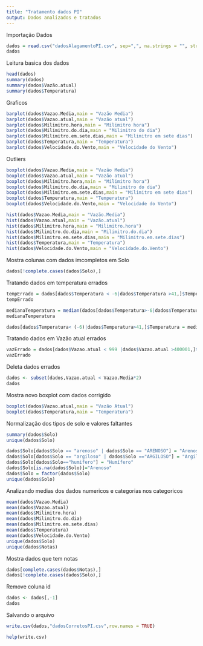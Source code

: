 ```yaml
---
title: "Tratamento dados PI"
output: Dados analizados e tratados
---
```

Importação Dados
```r
dados = read.csv("dadosAlagamentoPI.csv", sep=",", na.strings = "", stringsAsFactors = T)
dados
```

Leitura basica dos dados
```r
head(dados)
summary(dados)
summary(dados$Vazão.atual)
summary(dados$Temperatura)
```

Graficos
```r
barplot(dados$Vazao.Media,main = "Vazão Media")
barplot(dados$Vazao.atual,main = "Vazão atual")
barplot(dados$Milimitro.hora,main = "Milimitro hora")
barplot(dados$Milimitro.do.dia,main = "Milimitro do dia")
barplot(dados$Milimitro.em.sete.dias,main = "Milimitro em sete dias")
barplot(dados$Temperatura,main = "Temperatura")
barplot(dados$Velocidade.do.Vento,main = "Velocidade do Vento")
```

Outliers
```r
boxplot(dados$Vazao.Media,main = "Vazão Media")
boxplot(dados$Vazao.atual,main = "Vazão atual")
boxplot(dados$Milimitro.hora,main = "Milimitro hora")
boxplot(dados$Milimitro.do.dia,main = "Milimitro do dia")
boxplot(dados$Milimitro.em.sete.dias,main = "Milimitro em sete dias")
boxplot(dados$Temperatura,main = "Temperatura")
boxplot(dados$Velocidade.do.Vento,main = "Velocidade do Vento")
```

```r
hist(dados$Vazao.Media,main = "Vazão.Media")
hist(dados$Vazao.atual,main = "Vazão.atual")
hist(dados$Milimitro.hora,main = "Milimitro.hora")
hist(dados$Milimitro.do.dia,main = "Milimitro.do.dia")
hist(dados$Milimitro.em.sete.dias,main = "Milimitro.em.sete.dias")
hist(dados$Temperatura,main = "Temperatura")
hist(dados$Velocidade.do.Vento,main = "Velocidade.do.Vento")
```

Mostra colunas com dados imcompletos em Solo
```r
dados[!complete.cases(dados$Solo),]
```

Tratando dados em temperatura errados
```r
tempErrado = dados[dados$Temperatura < -6|dados$Temperatura >41,]$Temperatura
tempErrado
```
```r
medianaTemperatura = median(dados[dados$Temperatura>-6|dados$Temperatura<41,]$Temperatura)
medianaTemperatura
```
```r
dados[dados$Temperatura< (-6)|dados$Temperatura>41,]$Temperatura = medianaTemperatura
```

Tratando dados em Vazão atual errados
```r
vazErrado = dados[dados$Vazao.atual < 999 |dados$Vazao.atual >400001,]$Vazao.atual
vazErrado
```

Deleta dados errados
```r
dados <- subset(dados,Vazao.atual < Vazao.Media*2)
dados
```

Mostra novo boxplot com dados corrigido 
```r
boxplot(dados$Vazao.atual,main = "Vazão Atual")
boxplot(dados$Temperatura,main = "Temperatura")
```

Normalização dos tipos de solo e valores faltantes
```r
summary(dados$Solo)
unique(dados$Solo)
```
```r
dados$Solo[dados$Solo == "arenoso" | dados$Solo == "ARENOSO"] = "Arenoso"
dados$Solo[dados$Solo == "argiloso" | dados$Solo =="ARGILOSO"] = "Argiloso"
dados$Solo[dados$Solo=="humifero"] = "Humífero"
dados$Solo[is.na(dados$Solo)]="Arenoso"
dados$Solo = factor(dados$Solo)
unique(dados$Solo)
```

Analizando medias dos dados numericos e categorias nos categoricos
```r
mean(dados$Vazao.Media)
mean(dados$Vazao.atual)
mean(dados$Milimitro.hora)
mean(dados$Milimitro.do.dia)
mean(dados$Milimitro.em.sete.dias)
mean(dados$Temperatura)
mean(dados$Velocidade.do.Vento)
unique(dados$Solo)
unique(dados$Notas)
```

Mostra dados que tem notas
```r
dados[complete.cases(dados$Notas),]
dados[!complete.cases(dados$Solo),]
```

Remove coluna id
```r
dados <- dados[,-1]
dados
```

Salvando o arquivo
```r
write.csv(dados,"dadosCorretosPI.csv",row.names = TRUE)
```

```r
help(write.csv)
```


